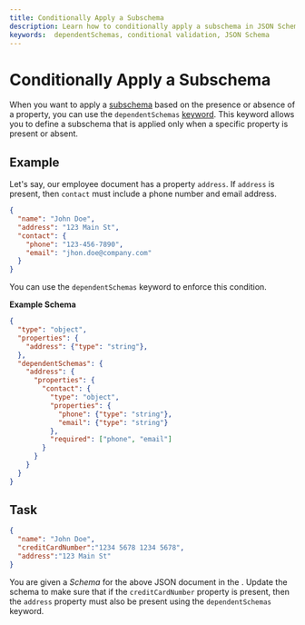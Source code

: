 ```yaml
---
title: Conditionally Apply a Subschema
description: Learn how to conditionally apply a subschema in JSON Schema using the dependentSchemas keyword.
keywords:  dependentSchemas, conditional validation, JSON Schema
---
```



# Conditionally Apply a Subschema

When you want to apply a [subschema](https://json-schema.org/learn/glossary#subschema) based on the presence or absence of a property, you can use the `dependentSchemas` [keyword](https://json-schema.org/learn/glossary#keyword). This keyword allows you to define a subschema that is applied only when a specific property is present or absent.


## Example 

Let's say, our employee document has a property `address`. If 
`address` is present, then `contact` must include a phone number and email address.


```json highlightLineStart={5} highlightLineEnd={6} 
{
  "name": "John Doe",
  "address": "123 Main St",
  "contact": {
    "phone": "123-456-7890",
    "email": "jhon.doe@company.com"
  }
}
```
You can use the `dependentSchemas` keyword to enforce this condition.

**Example Schema**

```json highlightLineStart={6}
{
  "type": "object",
  "properties": {
    "address": {"type": "string"},
  },
  "dependentSchemas": {
    "address": {
      "properties": {
        "contact": {
          "type": "object",
          "properties": {
            "phone": {"type": "string"},
            "email": {"type": "string"}
          },
          "required": ["phone", "email"]
        }
      }
    }    
  }
}
```

## Task 

```json 
{
  "name": "John Doe",
  "creditCardNumber":"1234 5678 1234 5678",
  "address":"123 Main St"
}
``` 

You are given a *Schema* for the above JSON document in the <SideEditorLink/>. Update the schema to make sure that if the `creditCardNumber` property is present, then the `address` property must also be present using the `dependentSchemas` keyword.
